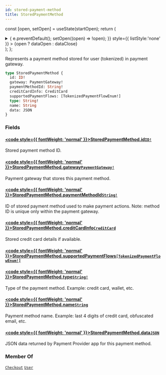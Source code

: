 ```yaml
---
id: stored-payment-method
title: StoredPaymentMethod
---
```






const [open, setOpen] = useState(startOpen);
return (
<details {...(open ? { open: true } : {})} className="details" style={{ border:'none', boxShadow:'none', background:'var(--ifm-background-color)' }}>
<summary
onClick={(e) => {
e.preventDefault();
setOpen((open) => !open);
}}
style={{ listStyle:'none' }} >
{open ? dataOpen : dataClose}
</summary>
{open && children}
</details>
);
};

Represents a payment method stored for user (tokenized) in payment gateway.

```graphql
type StoredPaymentMethod {
  id: ID!
  gateway: PaymentGateway!
  paymentMethodId: String!
  creditCardInfo: CreditCard
  supportedPaymentFlows: [TokenizedPaymentFlowEnum!]
  type: String!
  name: String
  data: JSON
}
```

### Fields

#### [<code style={{ fontWeight: 'normal' }}>StoredPaymentMethod.<b>id</b></code>](#)<Bullet />[`ID!`](../../../api-reference/miscellaneous/scalars/id.mdx) <Badge class="badge badge--secondary" text="non-null"/> <Badge class="badge badge--secondary" text="scalar"/> <Badge class="badge badge--secondary" text="miscellaneous"/>

Stored payment method ID.

#### [<code style={{ fontWeight: 'normal' }}>StoredPaymentMethod.<b>gateway</b></code>](#)<Bullet />[`PaymentGateway!`](../../../api-reference/payments/objects/payment-gateway.mdx) <Badge class="badge badge--secondary" text="non-null"/> <Badge class="badge badge--secondary" text="object"/> <Badge class="badge badge--secondary" text="payments"/>

Payment gateway that stores this payment method.

#### [<code style={{ fontWeight: 'normal' }}>StoredPaymentMethod.<b>paymentMethodId</b></code>](#)<Bullet />[`String!`](../../../api-reference/miscellaneous/scalars/string.mdx) <Badge class="badge badge--secondary" text="non-null"/> <Badge class="badge badge--secondary" text="scalar"/> <Badge class="badge badge--secondary" text="miscellaneous"/>

ID of stored payment method used to make payment actions. Note: method ID is unique only within the payment gateway.

#### [<code style={{ fontWeight: 'normal' }}>StoredPaymentMethod.<b>creditCardInfo</b></code>](#)<Bullet />[`CreditCard`](../../../api-reference/payments/objects/credit-card.mdx) <Badge class="badge badge--secondary" text="object"/> <Badge class="badge badge--secondary" text="payments"/>

Stored credit card details if available.

#### [<code style={{ fontWeight: 'normal' }}>StoredPaymentMethod.<b>supportedPaymentFlows</b></code>](#)<Bullet />[`[TokenizedPaymentFlowEnum!]`](../../../api-reference/payments/enums/tokenized-payment-flow-enum.mdx) <Badge class="badge badge--secondary" text="list"/> <Badge class="badge badge--secondary" text="enum"/> <Badge class="badge badge--secondary" text="payments"/>

#### [<code style={{ fontWeight: 'normal' }}>StoredPaymentMethod.<b>type</b></code>](#)<Bullet />[`String!`](../../../api-reference/miscellaneous/scalars/string.mdx) <Badge class="badge badge--secondary" text="non-null"/> <Badge class="badge badge--secondary" text="scalar"/> <Badge class="badge badge--secondary" text="miscellaneous"/>

Type of the payment method. Example: credit card, wallet, etc.

#### [<code style={{ fontWeight: 'normal' }}>StoredPaymentMethod.<b>name</b></code>](#)<Bullet />[`String`](../../../api-reference/miscellaneous/scalars/string.mdx) <Badge class="badge badge--secondary" text="scalar"/> <Badge class="badge badge--secondary" text="miscellaneous"/>

Payment method name. Example: last 4 digits of credit card, obfuscated email, etc.

#### [<code style={{ fontWeight: 'normal' }}>StoredPaymentMethod.<b>data</b></code>](#)<Bullet />[`JSON`](../../../api-reference/miscellaneous/scalars/json.mdx) <Badge class="badge badge--secondary" text="scalar"/> <Badge class="badge badge--secondary" text="miscellaneous"/>

JSON data returned by Payment Provider app for this payment method.

### Member Of

[`Checkout`](../../../api-reference/checkout/objects/checkout.mdx) <Badge class="badge badge--secondary" text="object"/><Bullet />[`User`](../../../api-reference/users/objects/user.mdx) <Badge class="badge badge--secondary" text="object"/>
